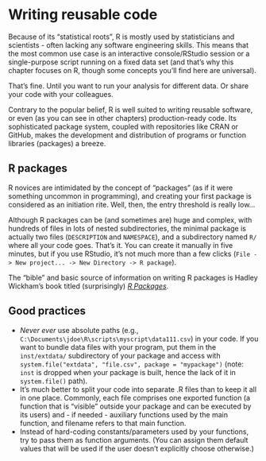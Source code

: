 # Writing reusable code

Because of its "statistical roots", R is mostly used by statisticians and scientists - often lacking any software engineering skills. This means that the most common use case is an interactive console/RStudio session or a single-purpose script running on a fixed data set (and that's why this chapter focuses on R, though some concepts you'll find here are universal).

That's fine. Until you want to run your analysis for different data. Or share your code with your colleagues.

Contrary to the popular belief, R is well suited to writing reusable software, or even (as you can see in other chapters) production-ready code. Its sophisticated package system, coupled with repositories like CRAN or GitHub, makes the development and distribution of programs or function libraries (packages) a breeze.

## R packages

R novices are intimidated by the concept of "packages" (as if it were something uncommon in programming), and creating your first package is considered as an initiation rite. Well, then, the entry threshold is really low...

Although R packages can be (and sometimes are) huge and complex, with hundreds of files in lots of nested subdirectories, the minimal package is actually two files (`DESCRIPTION` and `NAMESPACE`), and a subdirectory named `R/` where all your code goes. That's it. You can create it manually in five minutes, but if you use RStudio, it's not much more than a few clicks (`File -> New project... -> New Directory -> R package`).

The "bible" and basic source of information on writing R packages is Hadley Wickham's book titled (surprisingly) [_R Packages_](http://r-pkgs.had.co.nz/). 

## Good practices

* *Never ever* use absolute paths (e.g., `C:\Documents\jdoe\R\scripts\myscript\data111.csv`) in your code. If you want to bundle data files with your program, put them in the `inst/extdata/` subdirectory of your package and access with `system.file("extdata", "file.csv", package = "mypackage")` (note: `inst` is dropped when your package is built, hence the lack of it in `system.file()` path).
* It's much better to split your code into separate .R files than to keep it all in one place. Commonly, each file comprises one exported function (a function that is "visible" outside your package and can be executed by its users) and - if needed - auxiliary functions used by the main function, and filename refers to that main function.
* Instead of hard-coding constants/parameters used by your functions, try to pass them as function arguments. (You can assign them default values that will be used if the user doesn't explicitly choose otherwise.)
